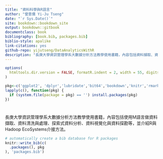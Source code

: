 ```yaml
--- 
title: "資料科學與R語言"
author: "曾意儒 Yi-Ju Tseng"
date: "`r Sys.Date()`"
site: bookdown::bookdown_site
output: bookdown::gitbook
documentclass: book
bibliography: [book.bib, packages.bib]
biblio-style: apalike
link-citations: yes
github-repo: yijutseng/DataAnalyticsWithR
description: "長庚大學資訊管理學系大數據分析方法教學使用書籍，內容包括資料擷取、資料清洗與處理、探索式資料分析、資料視覺化與資料探勘，並介紹R與Hadoop EcoSystems介接方法等。"
---
```

```r
options(
  htmltools.dir.version = FALSE, formatR.indent = 2, width = 55, digits = 4
)

pkg<-c('ggplot2', 'dplyr','lubridate','bit64','bookdown','knitr','rmarkdown','RCurl','data.table')
lapply(c(), function(pkg) {
  if (system.file(package = pkg) == '') install.packages(pkg)
})
```

# {- #preface}
長庚大學資訊管理學系大數據分析方法教學使用書籍，內容包括使用M語言做資料擷取、資料清洗與處理、探索式資料分析、資料視覺化與資料探勘等，並介紹R與Hadoop EcoSystems介接方法。


```r
# automatically create a bib database for R packages
knitr::write_bib(c(
  .packages(), pkg
), 'packages.bib')
```
